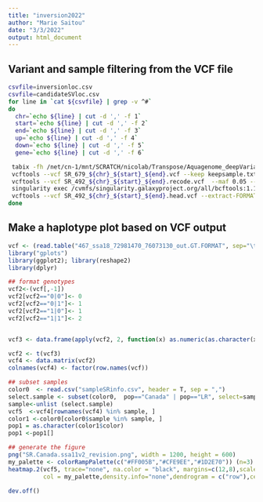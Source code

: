 ```yaml
---
title: "inversion2022"
author: "Marie Saitou"
date: "3/3/2022"
output: html_document
---
```


## Variant and sample filtering from the VCF file
```bash
csvfile=inversionloc.csv
csvfile=candidateSVloc.csv
for line in `cat ${csvfile} | grep -v ^#`
do
  chr=`echo ${line} | cut -d ',' -f 1`
  start=`echo ${line} | cut -d ',' -f 2`
  end=`echo ${line} | cut -d ',' -f 3`
  up=`echo ${line} | cut -d ',' -f 4`
  down=`echo ${line} | cut -d ',' -f 5`
  gene=`echo ${line} | cut -d ',' -f 6`

 tabix -fh /net/cn-1/mnt/SCRATCH/nicolab/Transpose/Aquagenome_deepVariant/vcf/Filter_all_samples_679/filtered_4_40_10_0.7_samples_679/beagle_phased/Atlantic/${chr}_Atlantic_wild_679_LR_phased.gt.vcf.gz ${chr}:${up}-${down} > SR_679_${chr}_${start}_${end}.vcf
 vcftools --vcf SR_679_${chr}_${start}_${end}.vcf --keep keepsample.txt --recode --out SR_492_${chr}_${start}_${end}
 vcftools --vcf SR_492_${chr}_${start}_${end}.recode.vcf  --maf 0.05 --max-maf 0.95 --max-alleles 2 --recode --out  SR_492_${chr}_${start}_${end}_small
 singularity exec /cvmfs/singularity.galaxyproject.org/all/bcftools:1.12--h3f113a9_0 bcftools reheader -s INVrehead.list SR_492_${chr}_${start}_${end}_small.recode.vcf > SR_492_${chr}_${start}_${end}.head.vcf
 vcftools --vcf SR_492_${chr}_${start}_${end}.head.vcf --extract-FORMAT-info GT --out  ${gene}_${chr}_${start}_${end}_out
done
```



## Make a haplotype plot based on VCF output
```r

vcf <- (read.table("467_ssa18_72981470_76073130_out.GT.FORMAT", sep="\t",  header=TRUE,row.names=2))
library("gplots")
library(ggplot2); library(reshape2)
library(dplyr)

## format genotypes 
vcf2<-(vcf[,-1])
vcf2[vcf2=="0|0"]<- 0
vcf2[vcf2=="0|1"]<- 1
vcf2[vcf2=="1|0"]<- 1
vcf2[vcf2=="1|1"]<- 2


vcf3 <- data.frame(apply(vcf2, 2, function(x) as.numeric(as.character(x))))

vcf2 <- t(vcf3)
vcf4 <- data.matrix(vcf2)
colnames(vcf4) <- factor(row.names(vcf))

## subset samples
color0  <- read.csv("sampleSRinfo.csv", header = T, sep = ",")
select.sample <- subset(color0,  pop=="Canada" | pop=="LR", select=sample)
sample<-unlist (select.sample)
vcf5  <-vcf4[rownames(vcf4) %in% sample, ]
color1 <-color0[color0$sample %in% sample, ]
pop1 = as.character(color1$color)
pop1 <-pop1[]

## generate the figure
png("SR.Canada.ssa11v2_revision.png", width = 1200, height = 600)
my_palette <- colorRampPalette(c("#FF005B","#CFE9EE","#1D2E70")) (n=3)
heatmap.2(vcf5, trace="none", na.color = "black", margins=c(12,8),scale="none", 
          col = my_palette,density.info="none",dendrogram = c("row"),cexRow=1,cexCol = 1,Colv = F,  lhei=c(0.5, 8), lwid=c(1, 8))

dev.off()
```


